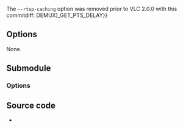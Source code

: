 {{Module|name=live555|type=Access demux|description=[[RTP]]/[[RTSP]]/[[SDP]] demuxer (using [[Live555]])|sc=live|sc2=livedotcom}}

The <code>--rtsp-caching</code> option was removed prior to VLC 2.0.0 with this commitdiff: {{Commitdiff|31ac20b22fc37bcf78991159bf8a0f138db05b44|l=Unify (ACCESS{{!}}DEMUX)_GET_PTS_DELAY}}

== Options ==
None.
{{Clear}}

== Submodule ==
{{Module|name=live555|type=Access|description=[[RTSP]]/[[RTP]] access and demux|sc=rtsp|sc2=pnm|sc3=live|sc4=livedotcom}}

=== Options ===
{{Option
|name=rtsp-tcp
|value=boolean
|default=disabled
|description=Use RTP over RTSP ([[TCP]])
}}
{{Option
|name=rtp-client-port
|value=integer
|default=-1
|description=[[Port]] to use for the RTP source of the session
}}
{{Option
|name=rtsp-mcast
|value=boolean
|default=disabled
|description=Force [[multicast]] RTP via RTSP
}}
{{Option
|name=rtsp-http
|value=boolean
|default=disabled
|description=Tunnel RTSP and RTP over [[HTTP]]
}}
{{Option
|name=rtsp-http-port
|value=integer
|default=80
|description=Port to use for tunneling the RTSP/RTP over HTTP
}}
{{Option
|name=rtsp-kasenna
|value=boolean
|default=disabled
|description=Kasenna servers use an old and nonstandard dialect of RTSP. With this parameter VLC will try this dialect, but then it cannot connect to normal RTSP servers
}}
{{Option
|name=rtsp-wmserver
|value=boolean
|default=disabled
|description=WMServer uses a nonstandard dialect of RTSP. Selecting this parameter will tell VLC to assume some options contrary to [https://tools.ietf.org/html/rfc2326 RFC 2326] guidelines
}}
{{Option
|name=rtsp-user
|value=string
|default=NULL
|description=Sets the username for the connection, if no username or password are set in the url
}}
{{Option
|name=rtsp-pwd
|value=password
|default=NULL
|description=Sets the password for the connection, if no username or password are set in the url
}}
{{Option
|name=rtsp-frame-buffer-size
|value=integer
|default=250000
|description=RTSP start frame buffer size of the video track, can be increased in case of broken pictures due to too small buffer
}}

== Source code ==
* {{VLCSourceFile|modules/access/live555.cpp}}

{{Documentation footer}}